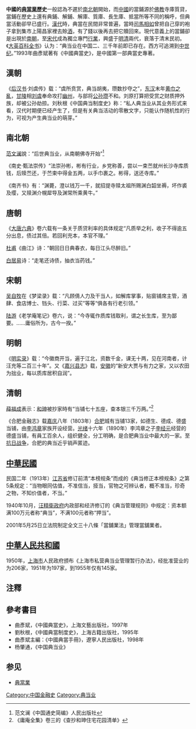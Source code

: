 '''中國的[[典當業|典當業]]歷史'''一般認為不遲於[[南北朝|南北朝]]開始，而[[中國|中國]]的當鋪源於[[佛教|佛教]]寺庫質貸，當鋪在歷史上還有典鋪、解鋪、解庫、質庫、長生庫、抵當所等不同的稱呼，但典當活動卻早已盛行。[[漢代|漢代]]時，典當在民間非常普遍，當時[[司馬相如|司馬相如]]曾把自己穿的袍子拿到集市上陽昌家裡去賒[[酒|酒]]，有了錢以後再去把它贖回來。現代意義上的當鋪卻是出現於[[南朝|南朝]]，至[[宋代|宋代]]成為獨立專門[[行業|行業]]，興盛于[[明|明]][[清|清]]兩代，衰落于清末民初。《[[大英百科全书|大英百科全书]]》认为：“典当业在中国二、三千年前即已存在。西方可追溯到[[中世纪|中世纪]]。”1993年曲彥斌著有《中國典當史》，是中國第一部典當史專著。

==漢朝==
《[[后汉书|后汉书]]·刘虞传》载：“虞所贲赏，典当胡夷，瓒数抄夺之”，[[东汉|东汉]]末年[[黄巾之亂|黄巾之亂]]，[[甘陵|甘陵]]相[[刘虞|刘虞]]奉命攻打[[幽州|幽州]]，与部将[[公孙瓒|公孙瓒]]不和。刘原打算把受赏之财质押外族，却被公孙劫掠。刘秋根《中国典当制度史》称：“私人典当业从其业务形式来看，汉代时期便已经产生了，但是有关典当活动的零散文字，只能认作随机性的行为，可视为产生典当业的萌芽。”

==南北朝==
[[范文澜|范文澜]]說：“后世典当业，从南朝佛寺开始”<ref>范文澜《中国通史简编》人民出版社</ref>

《南史·甄法崇传》“法崇孙彬，彬有行业，乡党称善，尝以一束苎就州长沙寺库质钱，后赎苎还，于苎束中得金五两，以手巾裹之。彬得，送还寺库。”

《南齐书》有：“渊薨，澄以钱万一千，就招提寺赎太祖所赐渊白韶坐褥，坏作裘及缨，又赎渊介幌犀导及渊常所乘黄牛。”

==唐朝==
《[[大唐六典|大唐六典]]》卷六载有一条关于质贷利率的具体规定“凡质举之利，收子不得逾五分出息，债过其倍。若回利充本，本官不理。”

[[杜甫|杜甫]]《曲江》诗：“朝回日日典春衣，每日江头尽醉旧。”

[[白居易|白居易]]诗：“走笔还诗债，抽衣当药钱。”

==宋朝==
[[吴自牧|吴自牧]]在《梦梁录》载：“凡顾倩人力及干当人，如解库掌事，贴窗铺席主管，酒肆、食店博士、铛头、行菜、过买”等等“俱各有行老引领。”

[[陆游|陆游]]《老学庵笔记》卷六，说：“今寺辄作质库钱取利，谓之长生库，至为鄙要。……庸俗所为，古今一揆。”

==明朝==
《[[明实录|明实录]]》载：“今徽商开当，遍于江北，资数千金，课无十两，见在河南者，计汪充等二百三十年”。又《[[嘉兴县志|嘉兴县志]]》载，[[安徽|安徽]]的“新安大贾与有力之家，又以农田为拙业，每以质库居积自润”。

==清朝==
[[薛福成|薛福成]]表示：[[和珅|和珅]]被抄家時有“当铺七十五座，查本银三千万两。”<ref>《庸庵全集》卷三的《查抄和珅住宅花园清单》</ref>

《合肥金融志》载[[嘉庆|嘉庆]]八年（1803年）[[合肥|合肥]]城有当铺13家，如德生、德成、德盛当铺，由[[李鸿章|李鸿章]]家族开设经营。[[光绪|光绪]]十六年（1890年）李鸿章之子[[李经元|李经元]]经营的德盛当铺，有員工百余人，组织健全，分工明确，是合肥典当业中最大的一家。至[[抗日战争|抗日战争]]，合肥的典当近乎销声匿迹。

==[[中華民國|中華民國]]==
民国二年（1913年）[[江苏省|江苏省]]修订前清“本榜规条”而成的《典当修正本榜规条》之第5条规定：“当物眼同估值，不准信当，挜当，官物之可辨认者，概不准当，珍奇之物，不知价值者，不当。” 

1940年10月，[[汪精衛政府|汪精衛政府]]内政部和经济修订的《典当管理规则》中规定：资本额满100万元者称“典当”，不满100元者称“押当”。

2001年5月25日立法院制定全文三十八條「當舖業法」管理當舖業者。

==[[中華人民共和國|中華人民共和國]]==
1950年，[[上海市|上海市]]人民政府颁布《上海市私营典当业管理暂行办法》，经批准营业的为206家，1951年为197家，到1955年仅有145家。

==注釋==
<div class="references-small">
<references />
</div>

==參考書目==
* 曲彥斌，《中國典當史》，上海文藝出版社，1997年
* 劉秋根，《中國典當制度史》，上海古籍出版社，1995年
* 曲彥斌主編：《中國典當手冊》，遼寧人民出版社，1998年
* 杨肇通，《中国典当业》

==参见==
* [[典當業|典當業]]

[[Category:中国金融史|Category:中国金融史]]
[[Category:典当业|Category:典当业]]